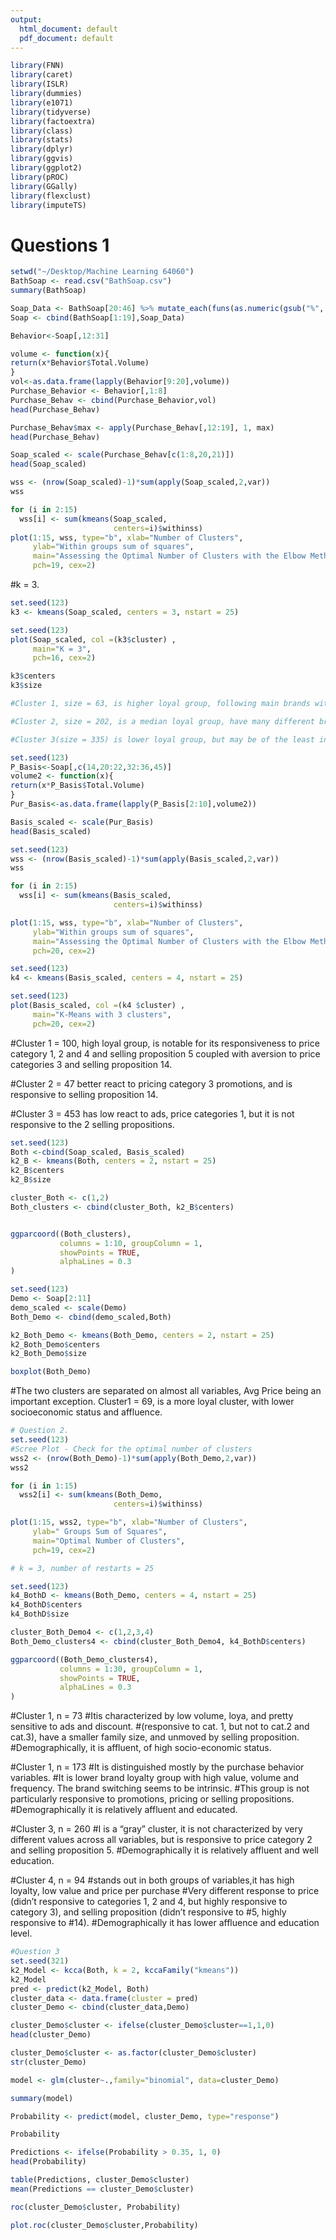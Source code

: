 ```yaml
---
output:
  html_document: default
  pdf_document: default
---
```


```r
library(FNN)
library(caret)
library(ISLR)
library(dummies)
library(e1071)
library(tidyverse)
library(factoextra) 
library(class)
library(stats)
library(dplyr)
library(ggvis)
library(ggplot2)
library(pROC)
library(GGally)
library(flexclust)
library(imputeTS)
```

# Questions 1
```r
setwd("~/Desktop/Machine Learning 64060")
BathSoap <- read.csv("BathSoap.csv")
summary(BathSoap)
```


```r
Soap_Data <- BathSoap[20:46] %>% mutate_each(funs(as.numeric(gsub("%", "", ., fixed = TRUE))/100))
Soap <- cbind(BathSoap[1:19],Soap_Data)

Behavior<-Soap[,12:31]
```

```r
volume <- function(x){
return(x*Behavior$Total.Volume)
}
vol<-as.data.frame(lapply(Behavior[9:20],volume))
Purchase_Behavior <- Behavior[,1:8]
Purchase_Behav <- cbind(Purchase_Behavior,vol)
head(Purchase_Behav)
```

```r
Purchase_Behav$max <- apply(Purchase_Behav[,12:19], 1, max)
head(Purchase_Behav)
```

```r
Soap_scaled <- scale(Purchase_Behav[c(1:8,20,21)])
head(Soap_scaled)
```

```r
wss <- (nrow(Soap_scaled)-1)*sum(apply(Soap_scaled,2,var))
wss
```


```r
for (i in 2:15) 
  wss[i] <- sum(kmeans(Soap_scaled, 
                       centers=i)$withinss)
plot(1:15, wss, type="b", xlab="Number of Clusters", 
     ylab="Within groups sum of squares",
     main="Assessing the Optimal Number of Clusters with the Elbow Method",
     pch=19, cex=2)
```

#k = 3.
```r
set.seed(123)
k3 <- kmeans(Soap_scaled, centers = 3, nstart = 25) 
```

```r
set.seed(123)
plot(Soap_scaled, col =(k3$cluster) , 
     main="K = 3", 
     pch=16, cex=2)
```


```r
k3$centers
k3$size
```

```r
#Cluster 1, size = 63, is higher loyal group, following main brands with a bigger individual purchases, with median value. 

#Cluster 2, size = 202, is a median loyal group, have many different brands with higher value.

#Cluster 3(size = 335) is lower loyal group, but may be of the least interest because the customers with least value.
```

```r
set.seed(123)
P_Basis<-Soap[,c(14,20:22,32:36,45)]
volume2 <- function(x){
return(x*P_Basis$Total.Volume)
}
Pur_Basis<-as.data.frame(lapply(P_Basis[2:10],volume2))
```

```r
Basis_scaled <- scale(Pur_Basis)
head(Basis_scaled)
```

```r
set.seed(123)
wss <- (nrow(Basis_scaled)-1)*sum(apply(Basis_scaled,2,var))
wss

for (i in 2:15) 
  wss[i] <- sum(kmeans(Basis_scaled, 
                       centers=i)$withinss)
```


```r
plot(1:15, wss, type="b", xlab="Number of Clusters", 
     ylab="Within groups sum of squares",
     main="Assessing the Optimal Number of Clusters with the Elbow Method",
     pch=20, cex=2)
```

```r
set.seed(123)
k4 <- kmeans(Basis_scaled, centers = 4, nstart = 25) 
```

```r
set.seed(123)
plot(Basis_scaled, col =(k4 $cluster) , 
     main="K-Means with 3 clusters", 
     pch=20, cex=2)
```


#Cluster 1 = 100, high loyal group, is notable for its responsiveness to price category 1, 2 and 4 and selling proposition 5 coupled with aversion to price categories 3 and selling proposition 14. 

#Cluster 2 = 47 better react to pricing category 3 promotions, and is responsive to selling proposition 14. 

#Cluster 3 = 453 has low react to ads, price categories 1, but it is not responsive to the 2 selling propositions.


```r
set.seed(123)
Both <-cbind(Soap_scaled, Basis_scaled)
k2_B <- kmeans(Both, centers = 2, nstart = 25) 
k2_B$centers
k2_B$size
```

```r
cluster_Both <- c(1,2)
Both_clusters <- cbind(cluster_Both, k2_B$centers)


ggparcoord((Both_clusters),
           columns = 1:10, groupColumn = 1, 
           showPoints = TRUE, 
           alphaLines = 0.3 
)
```

```r
set.seed(123)
Demo <- Soap[2:11]
demo_scaled <- scale(Demo)
Both_Demo <- cbind(demo_scaled,Both)
```


```r
k2_Both_Demo <- kmeans(Both_Demo, centers = 2, nstart = 25) 
k2_Both_Demo$centers
k2_Both_Demo$size
```


```r
boxplot(Both_Demo)
```
#The two clusters are separated on almost all variables, Avg Price being an important exception.
Cluster1 = 69, is a more loyal cluster, with lower socioeconomic status and affluence.
```r
# Question 2.
set.seed(123)
#Scree Plot - Check for the optimal number of clusters
wss2 <- (nrow(Both_Demo)-1)*sum(apply(Both_Demo,2,var))
wss2

for (i in 1:15) 
  wss2[i] <- sum(kmeans(Both_Demo, 
                       centers=i)$withinss)
```


```r
plot(1:15, wss2, type="b", xlab="Number of Clusters", 
     ylab=" Groups Sum of Squares",
     main="Optimal Number of Clusters",
     pch=19, cex=2)
```

```r
# k = 3, number of restarts = 25

set.seed(123)
k4_BothD <- kmeans(Both_Demo, centers = 4, nstart = 25) 
k4_BothD$centers
k4_BothD$size

cluster_Both_Demo4 <- c(1,2,3,4)
Both_Demo_clusters4 <- cbind(cluster_Both_Demo4, k4_BothD$centers)
```


```r
ggparcoord((Both_Demo_clusters4),
           columns = 1:30, groupColumn = 1, 
           showPoints = TRUE, 
           alphaLines = 0.3 
)
```
#Cluster 1, n = 73 
#Itis characterized by low volume, loya, and pretty sensitive to ads and discount.
#(responsive to cat. 1, but not to  cat.2 and cat.3), have a smaller family size, and unmoved by selling proposition. 
#Demographically, it is affluent, of high socio-economic status.


#Cluster 1, n = 173 
#It is distinguished mostly by the purchase behavior variables. 
#It is lower brand loyalty group with high value, volume and frequency. The brand switching seems to be intrinsic. 
#This group is not particularly responsive to promotions, pricing or selling propositions.
#Demographically it is relatively affluent and educated.


#Cluster 3, n = 260
#I is a "gray" cluster, it is not characterized by very different values across all variables, but is responsive to price category 2 and selling proposition 5. 
#Demographically it is relatively affluent and well education.


#Cluster 4, n = 94 
#stands out in both groups of variables,it has high loyalty, low value and price per purchase
#Very different response to price (didn't responsive to categories 1, 2 and 4, but highly responsive to category 3), and selling proposition (didn't responsive to #5, highly responsive to #14).
#Demographically it has lower affluence and education level.

```r
#Question 3
set.seed(321)
k2_Model <- kcca(Both, k = 2, kccaFamily("kmeans")) 
k2_Model
pred <- predict(k2_Model, Both)
cluster_data <- data.frame(cluster = pred)
cluster_Demo <- cbind(cluster_data,Demo)

cluster_Demo$cluster <- ifelse(cluster_Demo$cluster==1,1,0)
head(cluster_Demo)
```


```r
cluster_Demo$cluster <- as.factor(cluster_Demo$cluster)
str(cluster_Demo)
```

```r
model <- glm(cluster~.,family="binomial", data=cluster_Demo)

summary(model)
```

```r
Probability <- predict(model, cluster_Demo, type="response")

Probability
```


```r
Predictions <- ifelse(Probability > 0.35, 1, 0)
head(Probability)

table(Predictions, cluster_Demo$cluster)
mean(Predictions == cluster_Demo$cluster)

roc(cluster_Demo$cluster, Probability)
```


```r
plot.roc(cluster_Demo$cluster,Probability)
```
